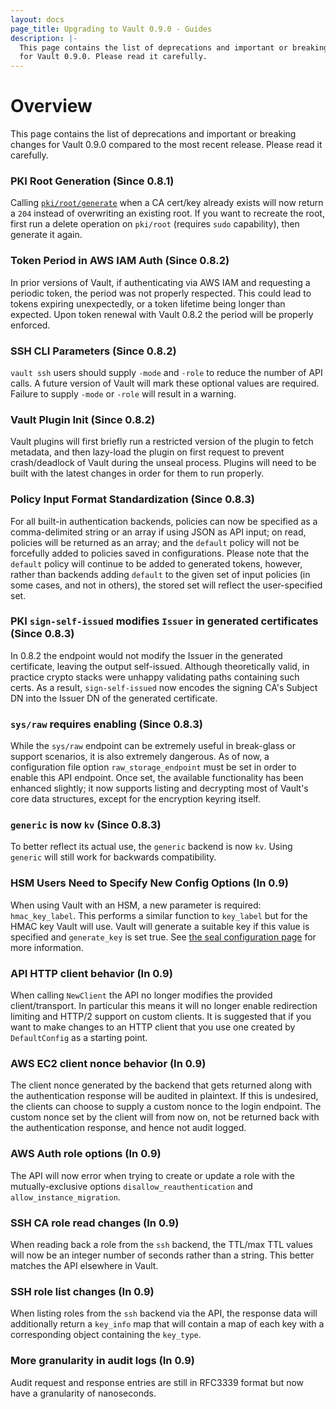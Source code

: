 ```yaml
---
layout: docs
page_title: Upgrading to Vault 0.9.0 - Guides
description: |-
  This page contains the list of deprecations and important or breaking changes
  for Vault 0.9.0. Please read it carefully.
---
```


# Overview

This page contains the list of deprecations and important or breaking changes
for Vault 0.9.0 compared to the most recent release. Please read it carefully.

### PKI Root Generation (Since 0.8.1)

Calling [`pki/root/generate`][generate-root] when a CA cert/key already exists will now return a
`204` instead of overwriting an existing root. If you want to recreate the
root, first run a delete operation on `pki/root` (requires `sudo` capability),
then generate it again.

### Token Period in AWS IAM Auth (Since 0.8.2)

In prior versions of Vault, if authenticating via AWS IAM and requesting a
periodic token, the period was not properly respected. This could lead to
tokens expiring unexpectedly, or a token lifetime being longer than expected.
Upon token renewal with Vault 0.8.2 the period will be properly enforced.

### SSH CLI Parameters (Since 0.8.2)

`vault ssh` users should supply `-mode` and `-role` to reduce the number of API
calls. A future version of Vault will mark these optional values are required.
Failure to supply `-mode` or `-role` will result in a warning.

### Vault Plugin Init (Since 0.8.2)

Vault plugins will first briefly run a restricted version of the plugin to
fetch metadata, and then lazy-load the plugin on first request to prevent
crash/deadlock of Vault during the unseal process. Plugins will need to be
built with the latest changes in order for them to run properly.

### Policy Input Format Standardization (Since 0.8.3)

For all built-in authentication backends, policies can now be specified as a
comma-delimited string or an array if using JSON as API input; on read,
policies will be returned as an array; and the `default` policy will not be
forcefully added to policies saved in configurations. Please note that the
`default` policy will continue to be added to generated tokens, however, rather
than backends adding `default` to the given set of input policies (in some
cases, and not in others), the stored set will reflect the user-specified set.

### PKI `sign-self-issued` modifies `Issuer` in generated certificates (Since 0.8.3)

In 0.8.2 the endpoint would not modify the Issuer in the generated certificate,
leaving the output self-issued. Although theoretically valid, in practice
crypto stacks were unhappy validating paths containing such certs. As a result,
`sign-self-issued` now encodes the signing CA's Subject DN into the Issuer DN
of the generated certificate.

### `sys/raw` requires enabling (Since 0.8.3)

While the `sys/raw` endpoint can be extremely useful in break-glass or support
scenarios, it is also extremely dangerous. As of now, a configuration file
option `raw_storage_endpoint` must be set in order to enable this API endpoint.
Once set, the available functionality has been enhanced slightly; it now
supports listing and decrypting most of Vault's core data structures, except
for the encryption keyring itself.

### `generic` is now `kv` (Since 0.8.3)

To better reflect its actual use, the `generic` backend is now `kv`. Using
`generic` will still work for backwards compatibility.

### HSM Users Need to Specify New Config Options (In 0.9)

When using Vault with an HSM, a new parameter is required: `hmac_key_label`.
This performs a similar function to `key_label` but for the HMAC key Vault will
use. Vault will generate a suitable key if this value is specified and
`generate_key` is set true. See [the seal configuration page][pkcs11-seal] for
more information.

### API HTTP client behavior (In 0.9)

When calling `NewClient` the API no longer modifies the provided
client/transport. In particular this means it will no longer enable redirection
limiting and HTTP/2 support on custom clients. It is suggested that if you want
to make changes to an HTTP client that you use one created by `DefaultConfig`
as a starting point.

### AWS EC2 client nonce behavior (In 0.9)

The client nonce generated by the backend that gets returned along with the
authentication response will be audited in plaintext. If this is undesired, the
clients can choose to supply a custom nonce to the login endpoint. The custom
nonce set by the client will from now on, not be returned back with the
authentication response, and hence not audit logged.

### AWS Auth role options (In 0.9)

The API will now error when trying to create or update a role with the
mutually-exclusive options `disallow_reauthentication` and
`allow_instance_migration`.

### SSH CA role read changes (In 0.9)

When reading back a role from the `ssh` backend, the TTL/max TTL values will
now be an integer number of seconds rather than a string. This better matches
the API elsewhere in Vault.

### SSH role list changes (In 0.9)

When listing roles from the `ssh` backend via the API, the response data will
additionally return a `key_info` map that will contain a map of each key with a
corresponding object containing the `key_type`.

### More granularity in audit logs (In 0.9)

Audit request and response entries are still in RFC3339 format but now have a
granularity of nanoseconds.

[generate-root]: /vault/api-docs/secret/pki#generate-root
[pkcs11-seal]: /vault/docs/configuration/seal/pkcs11
